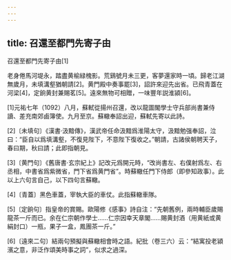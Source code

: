 ```yaml
---
---
---
```

title: 召還至都門先寄子由
---



召還至都門先寄子由[1]


老身倦馬河堤永，踏盡黄榆緑槐影。荒鷄號月未三更，客夢還家時一頃。歸老江湖無歲月，未填溝壑猶朝請[2]。黄門殿中奏事罷[3]，詔許來迎先出省。已飛青蓋在河梁[4]，定餉黄封兼賜茗[5]。遠來無物可相贈，一味豐年説淮潁[6]。

[1]元祐七年（1092）八月，蘇軾從揚州召還，改以龍圖閣學士守兵部尚書兼侍讀、差充南郊鹵簿使。九月至京。蘇轍奉詔出迎，蘇軾先寄以此詩。

[2]〔未填句〕《漢書·汲黯傳》，漢武帝任命汲黯爲淮陽太守，汲黯勉强奉詔，泣曰：“臣自以爲填溝壑，不復見陛下，不意陛下復收之。”朝請，古諸侯朝聘天子，春曰期，秋曰請；此即指朝見。

[3]〔黄門句〕《舊唐書·玄宗紀上》記改元爲開元時，“改尚書左、右僕射爲左、右丞相，中書省爲紫微省，門下省爲黄門省”。時蘇轍任門下侍郎（即參知政事）。此以上六句言自己，以下四句言蘇轍。

[4]〔青蓋〕黑色車蓋，宰執大臣的車仗。此指蘇轍車隊。

[5]〔定餉句〕指皇帝的賞賜。歐陽修《感事》詩自注：“先朝舊例，兩時輔臣歲賜龍茶一斤而已。余在仁宗朝作學士……仁宗因幸天章閣……賜黄封酒（用黄紙或黄絹封口）一瓶，果子一盒，鳳團茶一斤。”

[6]〔遠來二句〕結兩句預擬與蘇轍相會時之語。紀批（卷三六）云：“結寓投老潁濱之意，非泛作頌美時事之詞”，似求之過深。
